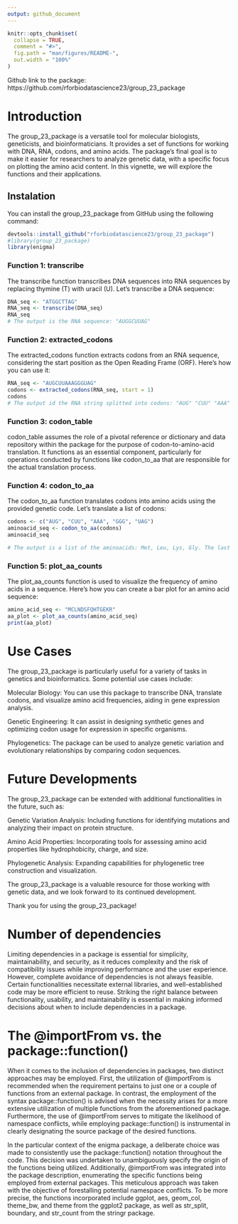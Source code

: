 ```yaml
---
output: github_document
---
```


<!-- README.md is generated from README.Rmd. Please edit that file -->

```r
knitr::opts_chunk$set(
  collapse = TRUE,
  comment = "#>",
  fig.path = "man/figures/README-",
  out.width = "100%"
)
```

Github link to the package: https://github.com/rforbiodatascience23/group_23_package

# Introduction

The group_23_package is a versatile tool for molecular biologists, geneticists, and bioinformaticians. It provides a set of functions for working with DNA, RNA, codons, and amino acids. The package's final goal is to make it easier for researchers to analyze genetic data, with a specific focus on plotting the amino acid content. In this vignette, we will explore the functions and their applications.

## Instalation

You can install the group_23_package from GitHub using the following command:
```r
devtools::install_github("rforbiodatascience23/group_23_package")
#library(group_23_package)
library(enigma)
```


### Function 1: transcribe

The transcribe function transcribes DNA sequences into RNA sequences by replacing thymine (T) with uracil (U). Let's transcribe a DNA sequence:

```r
DNA_seq <- "ATGGCTTAG"
RNA_seq <- transcribe(DNA_seq)
RNA_seq
# The output is the RNA sequence: "AUGGCUUAG"
```

### Function 2: extracted_codons

The extracted_codons function extracts codons from an RNA sequence, considering the start position as the Open Reading Frame (ORF). Here's how you can use it:

```r
RNA_seq <- "AUGCUUAAAGGGUAG"
codons <- extracted_codons(RNA_seq, start = 1)
codons
# The output id the RNA string splitted into codons: "AUG" "CUU" "AAA" "GGG" "UAG"
```

### Function 3: codon_table

codon_table assumes the role of a pivotal reference or dictionary and data repository within the package for the purpose of codon-to-amino-acid translation. It functions as an essential component, particularly for operations conducted by functions like codon_to_aa that are responsible for the actual translation process.

### Function 4: codon_to_aa

The codon_to_aa function translates codons into amino acids using the provided genetic code. Let's translate a list of codons:

```r
codons <- c("AUG", "CUU", "AAA", "GGG", "UAG")
aminoacid_seq <- codon_to_aa(codons)
aminoacid_seq

# The output is a list of the aminoacids: Met, Leu, Lys, Gly. The last codon is the STOP codon
```


### Function 5: plot_aa_counts

The plot_aa_counts function is used to visualize the frequency of amino acids in a sequence. Here's how you can create a bar plot for an amino acid sequence:

```r
amino_acid_seq <- "MCLNDSFQHTGEKR"
aa_plot <- plot_aa_counts(amino_acid_seq)
print(aa_plot)
```


# Use Cases

The group_23_package is particularly useful for a variety of tasks in genetics and bioinformatics. Some potential use cases include:

Molecular Biology: You can use this package to transcribe DNA, translate codons, and visualize amino acid frequencies, aiding in gene expression analysis.

Genetic Engineering: It can assist in designing synthetic genes and optimizing codon usage for expression in specific organisms.

Phylogenetics: The package can be used to analyze genetic variation and evolutionary relationships by comparing codon sequences.

# Future Developments

The group_23_package can be extended with additional functionalities in the future, such as:

Genetic Variation Analysis: Including functions for identifying mutations and analyzing their impact on protein structure.

Amino Acid Properties: Incorporating tools for assessing amino acid properties like hydrophobicity, charge, and size.

Phylogenetic Analysis: Expanding capabilities for phylogenetic tree construction and visualization.

The group_23_package is a valuable resource for those working with genetic data, and we look forward to its continued development.

Thank you for using the group_23_package!

# Number of dependencies

Limiting dependencies in a package is essential for simplicity, maintainability, and security, as it reduces complexity and the risk of compatibility issues while improving performance and the user experience. However, complete avoidance of dependencies is not always feasible. Certain functionalities necessitate external libraries, and well-established code may be more efficient to reuse. Striking the right balance between functionality, usability, and maintainability is essential in making informed decisions about when to include dependencies in a package.

# The @importFrom vs. the package::function()

When it comes to the inclusion of dependencies in packages, two distinct approaches may be employed. First, the utilization of @importFrom is recommended when the requirement pertains to just one or a couple of functions from an external package. In contrast, the employment of the syntax package::function() is advised when the necessity arises for a more extensive utilization of multiple functions from the aforementioned package. Furthermore, the use of @importFrom serves to mitigate the likelihood of namespace conflicts, while employing package::function() is instrumental in clearly designating the source package of the desired functions.

In the particular context of the enigma package, a deliberate choice was made to consistently use the package::function() notation throughout the code. This decision was undertaken to unambiguously specify the origin of the functions being utilized. Additionally, @importFrom was integrated into the package description, enumerating the specific functions being employed from external packages. This meticulous approach was taken with the objective of forestalling potential namespace conflicts. To be more precise, the functions incorporated include ggplot, aes, geom_col, theme_bw, and theme from the ggplot2 package, as well as str_split, boundary, and str_count from the stringr package.
